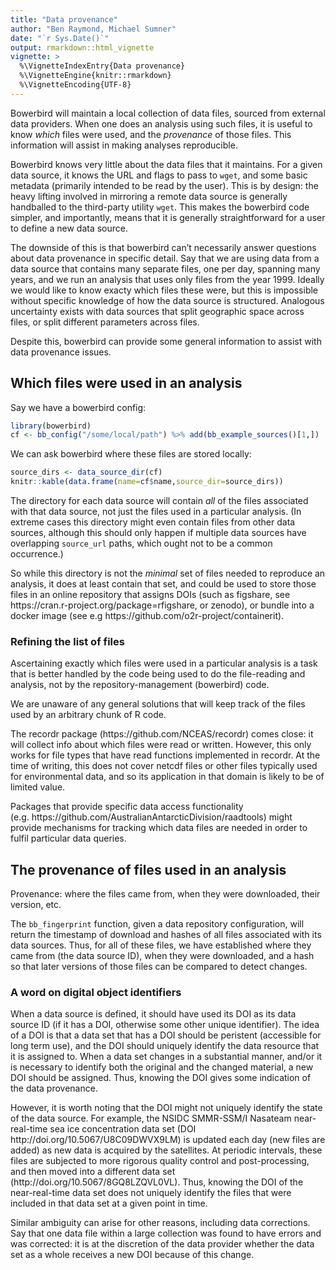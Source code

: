 ```yaml
---
title: "Data provenance"
author: "Ben Raymond, Michael Sumner"
date: "`r Sys.Date()`"
output: rmarkdown::html_vignette
vignette: >
  %\VignetteIndexEntry{Data provenance}
  %\VignetteEngine{knitr::rmarkdown}
  %\VignetteEncoding{UTF-8}
---
```


Bowerbird will maintain a local collection of data files, sourced from external data providers. When one does an analysis using such files, it is useful to know *which* files were used, and the *provenance* of those files. This information will assist in making analyses reproducible.

Bowerbird knows very little about the data files that it maintains. For a given data source, it knows the URL and flags to pass to `wget`, and some basic metadata (primarily intended to be read by the user). This is by design: the heavy lifting involved in mirroring a remote data source is generally handballed to the third-party utility `wget`. This makes the bowerbird code simpler, and importantly, means that it is generally straightforward for a user to define a new data source.

The downside of this is that bowerbird can't necessarily answer questions about data provenance in specific detail. Say that we are using data from a data source that contains many separate files, one per day, spanning many years, and we run an analysis that uses only files from the year 1999. Ideally we would like to know exacty which files these were, but this is impossible without specific knowledge of how the data source is structured. Analogous uncertainty exists with data sources that split geographic space across files, or split different parameters across files.

Despite this, bowerbird can provide some general information to assist with data provenance issues.

## Which files were used in an analysis

Say we have a bowerbird config:
```r
library(bowerbird)
cf <- bb_config("/some/local/path") %>% add(bb_example_sources()[1,])
```

We can ask bowerbird where these files are stored locally:
```r
source_dirs <- data_source_dir(cf)
knitr::kable(data.frame(name=cf$name,source_dir=source_dirs))
```

The directory for each data source will contain *all* of the files associated with that data source, not just the files used in a particular analysis. (In extreme cases this directory might even contain files from other data sources, although this should only happen if multiple data sources have overlapping `source_url` paths, which ought not to be a common occurrence.)

So while this directory is not the *minimal* set of files needed to reproduce an analysis, it does at least contain that set, and could be used to store those files in an online repository that assigns DOIs (such as figshare, see https://cran.r-project.org/package=rfigshare, or zenodo), or bundle into a docker image (see e.g https://github.com/o2r-project/containerit).

### Refining the list of files

Ascertaining exactly which files were used in a particular analysis is a task that is better handled by the code being used to do the file-reading and analysis, not by the repository-management (bowerbird) code.

We are unaware of any general solutions that will keep track of the files used by an arbitrary chunk of R code.

The recordr package (https://github.com/NCEAS/recordr) comes close: it will collect info about which files were read or written. However, this only works for file types that have read functions implemented in recordr. At the time of writing, this does not cover netcdf files or other files typically used for environmental data, and so its application in that domain is likely to be of limited value.

Packages that provide specific data access functionality (e.g. https://github.com/AustralianAntarcticDivision/raadtools) might provide mechanisms for tracking which data files are needed in order to fulfil particular data queries.

## The provenance of files used in an analysis

Provenance: where the files came from, when they were downloaded, their version, etc.

The `bb_fingerprint` function, given a data repository configuration, will return the timestamp of download and hashes of all files associated with its data sources. Thus, for all of these files, we have established where they came from (the data source ID), when they were downloaded, and a hash so that later versions of those files can be compared to detect changes.

### A word on digital object identifiers

When a data source is defined, it should have used its DOI as its data source ID (if it has a DOI, otherwise some other unique identifier). The idea of a DOI is that a data set that has a DOI should be peristent (accessible for long term use), and the DOI should uniquely identify the data resource that it is assigned to. When a data set changes in a substantial manner, and/or it is necessary to identify both the original and the changed material, a new DOI should be assigned. Thus, knowing the DOI gives some indication of the data provenance.

However, it is worth noting that the DOI might not uniquely identify the state of the data source. For example, the NSIDC SMMR-SSM/I Nasateam near-real-time sea ice concentration data set (DOI http://doi.org/10.5067/U8C09DWVX9LM) is updated each day (new files are added) as new data is acquired by the satellites. At periodic intervals, these files are subjected to more rigorous quality control and post-processing, and then moved into a different data set (http://doi.org/10.5067/8GQ8LZQVL0VL). Thus, knowing the DOI of the near-real-time data set does not uniquely identify the files that were included in that data set at a given point in time.

Similar ambiguity can arise for other reasons, including data corrections. Say that one data file within a large collection was found to have errors and was corrected: it is at the discretion of the data provider whether the data set as a whole receives a new DOI because of this change.

